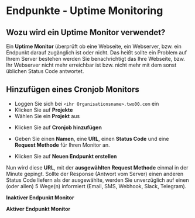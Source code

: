 

# Endpunkte - Uptime Monitoring

## Wozu wird ein Uptime Monitor verwendet?

Ein **Uptime Monitor** überprüft ob eine Webseite, ein Webserver, bzw. ein Endpunkt darauf zugänglich ist oder nicht. Das heißt sollte ein Problem auf Ihrem Server bestehen werden Sie benachrichtigt das Ihre Webseite, bzw. Ihr Webserver nicht mehr erreichbar ist bzw. nicht mehr mit dem sonst üblichen Status Code antwortet.

## Hinzufügen eines Cronjob Monitors

- Loggen Sie sich bei `<ihr Organisationsname>.two00.com` ein
- Klicken Sie auf **Projekte**
- Wählen Sie ein **Projekt** aus

<ModalImage
  className="img-small"
  small={PLImage}
  large={PLImage}
  alt="Liste aller Projekte"
  hideDownload
/>

- Klicken Sie auf **Cronjob hinzufügen**

<ModalImage
  className="img-small"
  small={CIPImage}
  large={CIPImage}
  alt="Detailansicht von einem ausgewähltem Projekt"
  hideDownload
/>

- Geben Sie einen **Namen**, eine **URL**, einen **Status Code** und eine **Request Methode** für Ihren Monitor an.

<ModalImage
  className="img-small"
  small={CEPImages}
  large={CEPImages}
  alt="Erstellen eines neuen Endpunktes"
  hideDownload
/>

- Klicken Sie auf **Neuen Endpunkt erstellen**

Nun wird diese **URL**, mit der **ausgewählten Request Methode** einmal in der Minute gepingt. Sollte der Response (Antwort vom Server) einen anderen Status Code liefern als der ausgewählte, werden Sie unverzüglich auf einen (oder allen) 5 Wege(n) informiert (Email, SMS, Webhook, Slack, Telegram).

**Inaktiver Endpunkt Monitor**

<ModalImage
  className="img-small"
  small={IEIPImages}
  large={IEIPImages}
  alt="Inaktiver Endpunkt"
  hideDownload
/>

**Aktiver Endpunkt Monitor**

<ModalImage
  className="img-small"
  small={SEIPImages}
  large={SEIPImages}
  alt="Aktiver Endpunkt"
  hideDownload
/>
